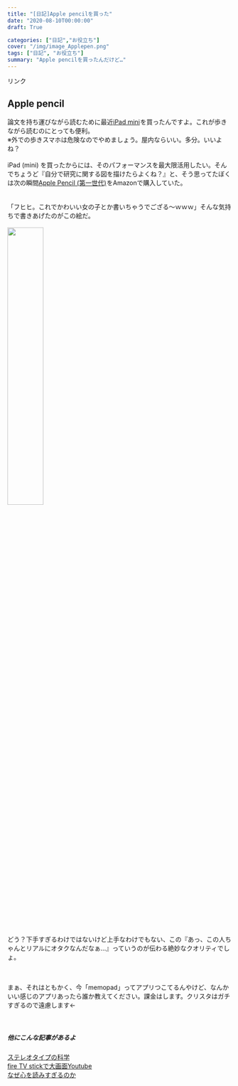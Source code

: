 ```yaml
---
title: "[日記]Apple pencilを買った"
date: "2020-08-10T00:00:00"
draft: True

categories: ["日記","お役立ち"]
cover: "/img/image_Applepen.png"
tags: ["日記", "お役立ち"]
summary: "Apple pencilを買ったんだけど…"
---
```


<!-- START MoshimoAffiliateEasyLink -->
<script type="text/javascript">
(function(b,c,f,g,a,d,e){b.MoshimoAffiliateObject=a;
b[a]=b[a]||function(){arguments.currentScript=c.currentScript
||c.scripts[c.scripts.length-2];(b[a].q=b[a].q||[]).push(arguments)};
c.getElementById(a)||(d=c.createElement(f),d.src=g,
d.id=a,e=c.getElementsByTagName("body")[0],e.appendChild(d))})
(window,document,"script","//dn.msmstatic.com/site/cardlink/bundle.js","msmaflink");
msmaflink({"n":"Apple Pencil (第一世代)","b":"Apple(アップル)","t":"MK0C2J\/A","d":"https:\/\/m.media-amazon.com","c_p":"","p":["\/images\/I\/11Yen4yb0wL.jpg"],"u":{"u":"https:\/\/www.amazon.co.jp\/dp\/B018MX3PNU","t":"amazon","r_v":""},"aid":{"amazon":"1842760","rakuten":"1824263","yahoo":"1845435"},"eid":"2IWeA","s":"s"});
</script>
<div id="msmaflink-2IWeA">リンク</div>
<!-- MoshimoAffiliateEasyLink END -->

  
## Apple pencil 
 論文を持ち運びながら読むために最近<a target="_blank" href="https://www.amazon.co.jp/gp/product/B07PRX25HZ/ref=as_li_tl?ie=UTF8&camp=247&creative=1211&creativeASIN=B07PRX25HZ&linkCode=as2&tag=sushishushi-22&linkId=a2404e29cfb33841d40a1014e2f6674b">iPad mini</a><img src="//ir-jp.amazon-adsystem.com/e/ir?t=sushishushi-22&l=am2&o=9&a=B07PRX25HZ" width="1" height="1" border="0" alt="" style="border:none !important; margin:0px !important;" />を買ったんですよ。これが歩きながら読むのにとっても便利。<br> ※外での歩きスマホは危険なのでやめましょう。屋内ならいい。多分。いいよね？
  <br>
  <br>
  iPad (mini) を買ったからには、そのパフォーマンスを最大限活用したい。そんでちょうど『自分で研究に関する図を描けたらよくね？』と、そう思ってたぼくは次の瞬間<a target="_blank" href="https://www.amazon.co.jp/gp/product/B018MX3PNU/ref=as_li_tl?ie=UTF8&camp=247&creative=1211&creativeASIN=B018MX3PNU&linkCode=as2&tag=sushishushi-22&linkId=c09c459fda5e743881385bab1e241620">Apple Pencil (第一世代)</a><img src="//ir-jp.amazon-adsystem.com/e/ir?t=sushishushi-22&l=am2&o=9&a=B018MX3PNU" width="1" height="1" border="0" alt="" style="border:none !important; margin:0px !important;" />をAmazonで購入していた。
  <br>
  <br>
  <br>
  「フヒヒ。これでかわいい女の子とか書いちゃうでござる～ｗｗｗ」そんな気持ちで書きあげたのがこの絵だ。<br>
  <br>
  <img src="/img/Niko.png" width=40%>
  
  
<br>
どう？下手すぎるわけではないけど上手なわけでもない、この『あっ、この人ちゃんとリアルにオタクなんだなぁ…』っていうのが伝わる絶妙なクオリティでしょ。
<br>
<br>
<br>

  
  
  まぁ、それはともかく、今「memopad」ってアプリつこてるんやけど、なんかいい感じのアプリあったら誰か教えてください。課金はします。クリスタはガチすぎるので遠慮します←
  <br>
  <br>
  <br>

##### 他にこんな記事があるよ
[ステレオタイプの科学](https://susishushi.github.io/my_blog/post/stereotype/)<br>
[fire TV stickで大画面Youtube](https://susishushi.github.io/my_blog/post/firetv/)
<br>
[なぜ心を読みすぎるのか](https://susishushi.github.io/my_blog/post/kokoro/)